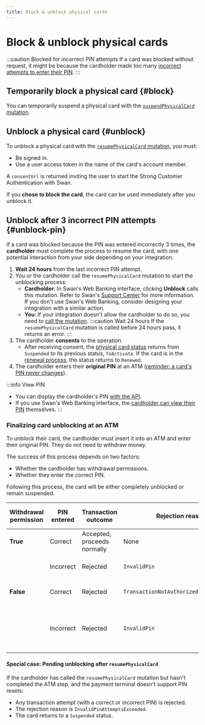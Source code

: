 ```yaml
---
title: Block & unblock physical cards
---
```


# Block & unblock physical cards

:::caution Blocked for incorrect PIN attempts
If a card was blocked without request, it might be because the cardholder made too many [incorrect attempts to enter their PIN](./index.mdx#pin-incorrect-attempts).
:::

## Temporarily block a physical card {#block}

You can temporarily suspend a physical card with the [`suspendPhysicalCard` mutation](https://explorer.swan.io?query=bXV0YXRpb24gQmxvY2tQaHlzaWNhbENhcmQgewogIHN1c3BlbmRQaHlzaWNhbENhcmQoaW5wdXQ6IHsgY2FyZElkOiAiIiB9KSB7CiAgICAuLi4gb24gU3VzcGVuZFBoeXNpY2FsQ2FyZFN1Y2Nlc3NQYXlsb2FkIHsKICAgICAgX190eXBlbmFtZQogICAgfQogIH0KfQo%3D&tab=api).

## Unblock a physical card {#unblock}

To unblock a physical card with the [`resumePhysicalCard` mutation](https://explorer.swan.io?query=bXV0YXRpb24gVW5ibG9ja1BoeXNpY2FsQ2FyZCB7CiAgcmVzdW1lUGh5c2ljYWxDYXJkKGlucHV0OiB7IGNhcmRJZDogIiIsIGNvbnNlbnRSZWRpcmVjdFVybDogIiIgfSkgewogICAgLi4uIG9uIFJlc3VtZVBoeXNpY2FsQ2FyZFN1Y2Nlc3NQYXlsb2FkIHsKICAgICAgX190eXBlbmFtZQogICAgICBjb25zZW50IHsKICAgICAgICBjb25zZW50VXJsCiAgICAgIH0KICAgIH0KICB9Cn0K&tab=api), you must:

- Be signed in.
- Use a user access token in the name of the card's account member.

A `consentUrl` is returned inviting the user to start the Strong Customer Authentication with Swan.

If you **chose to block the card**, the card can be used immediately after you unblock it.

## Unblock after 3 incorrect PIN attempts {#unblock-pin}

If a card was blocked because the PIN was entered incorrectly 3 times, the **cardholder** must complete the process to resume the card, with one potential interaction from your side depending on your integration.

1. **Wait 24 hours** from the last incorrect PIN attempt.
1. You or the cardholder call the `resumePhysicalCard` mutation to start the unblocking process:
    - **Cardholder**: In Swan's Web Banking interface, clicking **Unblock** calls this mutation. Refer to Swan's [Support Center](https://support.swan.io/hc/en-150/articles/16351372133789-Unblocking-your-card-after-three-incorrect-PIN-attempts) for more information. If you don't use Swan's Web Banking, consider designing your integration with a similar action.
    - **You**: If your integration doesn't allow the cardholder to do so, you need to [call the mutation](https://explorer.swan.io?query=bXV0YXRpb24gVW5ibG9ja1BoeXNpY2FsQ2FyZCB7CiAgcmVzdW1lUGh5c2ljYWxDYXJkKGlucHV0OiB7IGNhcmRJZDogIiIsIGNvbnNlbnRSZWRpcmVjdFVybDogIiIgfSkgewogICAgLi4uIG9uIFJlc3VtZVBoeXNpY2FsQ2FyZFN1Y2Nlc3NQYXlsb2FkIHsKICAgICAgX190eXBlbmFtZQogICAgICBjb25zZW50IHsKICAgICAgICBjb25zZW50VXJsCiAgICAgIH0KICAgIH0KICB9Cn0K&tab=api).
    :::caution Wait 24 hours
    If the `resumePhysicalCard` mutation is called before 24 hours pass, it returns an error.
    :::
3. The cardholder **consents** to the operation.
    - After receiving consent, the [physical card status](./index.mdx#statuses) returns from `Suspended` to its previous status, `ToActivate`. If the card is in the [renewal process](./index.mdx#renew-statuses), the status returns to `Renewed`.
1. The cardholder enters their **original PIN** at an ATM ([reminder: a card's PIN never changes](./index.mdx#pin)).

:::info View PIN
- You can display the cardholder's PIN [with the API](./guide-view-info.mdx#view-pin).
- If you use Swan's Web Banking interface, the [cardholder can view their PIN](https://support.swan.io/hc/en-150/articles/16423151195677-View-card-numbers-and-PIN#h_01HND9G193R7CQV275TSGZ59RC) themselves.
:::

### Finalizing card unblocking at an ATM

To unblock their card, the cardholder must insert it into an ATM and enter their original PIN. They do not need to withdraw money. 

The success of this process depends on two factors:
- Whether the cardholder has withdrawal permissions.
- Whether they enter the correct PIN.

Following this process, the card will be either completely unblocked or remain suspended.

| Withdrawal permission | PIN entered | Transaction outcome | Rejection reason | Card status change |
| --- | --- | --- | --- | --- |
| **True** | Correct | Accepted, proceeds normally | None | Card is completely unblocked |
| | Incorrect | Rejected | `InvalidPin` | Card remains suspended |
| **False** | Correct | Rejected | `TransactionNotAuthorizedForCardholder` | Card is completely unblocked |
| | Incorrect | Rejected | `InvalidPin` | Two more attempts before the card is suspended again |

#### Special case: Pending unblocking after `resumePhysicalCard`

If the cardholder has called the `resumePhysicalCard` mutation but hasn't completed the ATM step, and the payment terminal doesn't support PIN resets:

- Any transaction attempt (with a correct or incorrect PIN) is rejected.  
- The rejection reason is `InvalidPinAttemptsExceeded`.  
- The card returns to a `Suspended` status.
